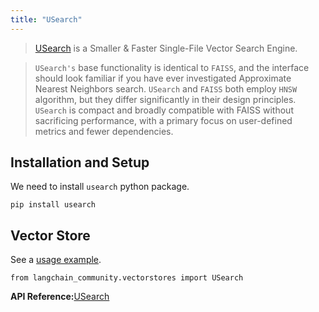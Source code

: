```yaml
---
title: "USearch"
---
```


> [USearch](https://unum-cloud.github.io/usearch/) is a Smaller & Faster Single-File Vector Search Engine.

> `USearch's` base functionality is identical to `FAISS`, and the interface should look familiar if you have ever investigated Approximate Nearest Neighbors search. `USearch` and `FAISS` both employ `HNSW` algorithm, but they differ significantly in their design principles. `USearch` is compact and broadly compatible with FAISS without sacrificing performance, with a primary focus on user-defined metrics and fewer dependencies.

## Installation and Setup

We need to install `usearch` python package.

```
pip install usearch
```

## Vector Store

See a [usage example](/oss/integrations/vectorstores/usearch).

```
from langchain_community.vectorstores import USearch
```

**API Reference:**[USearch](https://python.langchain.com/api_reference/community/vectorstores/langchain_community.vectorstores.usearch.USearch.html)
